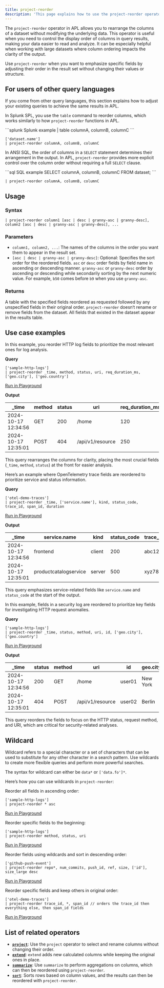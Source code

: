 ```yaml
---
title: project-reorder
description: 'This page explains how to use the project-reorder operator in APL.'
---
```


The `project-reorder` operator in APL allows you to rearrange the columns of a dataset without modifying the underlying data. This operator is useful when you need to control the display order of columns in query results, making your data easier to read and analyze. It can be especially helpful when working with large datasets where column ordering impacts the clarity of the output.

Use `project-reorder` when you want to emphasize specific fields by adjusting their order in the result set without changing their values or structure.

## For users of other query languages

If you come from other query languages, this section explains how to adjust your existing queries to achieve the same results in APL.

<AccordionGroup>
<Accordion title="Splunk SPL users">

In Splunk SPL, you use the `table` command to reorder columns, which works similarly to how `project-reorder` functions in APL.

<CodeGroup>
```splunk Splunk example
| table columnA, columnB, columnC
```

```kusto APL equivalent
['dataset.name']
| project-reorder columnA, columnB, columnC
```
</CodeGroup>

</Accordion>
<Accordion title="ANSI SQL users">

In ANSI SQL, the order of columns in a `SELECT` statement determines their arrangement in the output. In APL, `project-reorder` provides more explicit control over the column order without requiring a full `SELECT` clause.

<CodeGroup>
```sql SQL example
SELECT columnA, columnB, columnC FROM dataset;
```

```kusto APL equivalent
| project-reorder columnA, columnB, columnC
```
</CodeGroup>

</Accordion>
</AccordionGroup>

## Usage

### Syntax

```kusto
| project-reorder column1 [asc | desc | granny-asc | granny-desc], column2 [asc | desc | granny-asc | granny-desc], ...
```

### Parameters

- `column1, column2, ...`: The names of the columns in the order you want them to appear in the result set.
- `[asc | desc | granny-asc | granny-desc]`: Optional: Specifies the sort order for the reordered fields. `asc` or `desc` order fields by field name in ascending or descending manner. `granny-asc` or `granny-desc` order by ascending or descending while secondarily sorting by the next numeric value. For example, `b50` comes before `b9` when you use `granny-asc`.

### Returns

A table with the specified fields reordered as requested followed by any unspecified fields in their original order. `project-reorder` doesn‘t rename or remove fields from the dataset. All fields that existed in the dataset appear in the results table.

## Use case examples

<Tabs>
<Tab title="Log analysis">

In this example, you reorder HTTP log fields to prioritize the most relevant ones for log analysis.

**Query**

```kusto
['sample-http-logs']
| project-reorder _time, method, status, uri, req_duration_ms, ['geo.city'], ['geo.country']
```

[Run in Playground](https://play.axiom.co/axiom-play-qf1k/explorer?initForm=%7B%22apl%22%3A%22%5B%27sample-http-logs%27%5D%20%7C%20project-reorder%20_time%2C%20method%2C%20status%2C%20uri%2C%20req_duration_ms%2C%20%5B%27geo.city%27%5D%2C%20%5B%27geo.country%27%5D%22%7D)

**Output**

| _time               | method | status | uri               | req_duration_ms | geo.city   | geo.country |
|---------------------|--------|--------|-------------------|-----------------|------------|-------------|
| 2024-10-17 12:34:56 | GET    | 200    | /home              | 120             | New York   | USA         |
| 2024-10-17 12:35:01 | POST   | 404    | /api/v1/resource   | 250             | Berlin     | Germany     |

This query rearranges the columns for clarity, placing the most crucial fields (`_time`, `method`, `status`) at the front for easier analysis.

</Tab>
<Tab title="OpenTelemetry traces">

Here’s an example where OpenTelemetry trace fields are reordered to prioritize service and status information.

**Query**

```kusto
['otel-demo-traces']
| project-reorder _time, ['service.name'], kind, status_code, trace_id, span_id, duration
```

[Run in Playground](https://play.axiom.co/axiom-play-qf1k/explorer?initForm=%7B%22apl%22%3A%22%5B%27otel-demo-traces%27%5D%20%7C%20project-reorder%20_time%2C%20%5B%27service.name%27%5D%2C%20kind%2C%20status_code%2C%20trace_id%2C%20span_id%2C%20duration%22%7D)

**Output**

| _time               | service.name          | kind     | status_code | trace_id | span_id | duration |
|---------------------|-----------------------|----------|-------------|----------|---------|----------|
| 2024-10-17 12:34:56 | frontend              | client   | 200         | abc123   | span456 | 00:00:01 |
| 2024-10-17 12:35:01 | productcatalogservice | server   | 500         | xyz789   | span012 | 00:00:05 |

This query emphasizes service-related fields like `service.name` and `status_code` at the start of the output.

</Tab>
<Tab title="Security logs">

In this example, fields in a security log are reordered to prioritize key fields for investigating HTTP request anomalies.

**Query**

```kusto
['sample-http-logs']
| project-reorder _time, status, method, uri, id, ['geo.city'], ['geo.country']
```

[Run in Playground](https://play.axiom.co/axiom-play-qf1k/explorer?initForm=%7B%22apl%22%3A%22%5B%27sample-http-logs%27%5D%20%7C%20project-reorder%20_time%2C%20status%2C%20method%2C%20uri%2C%20id%2C%20%5B%27geo.city%27%5D%2C%20%5B%27geo.country%27%5D%22%7D)

**Output**

| _time               | status | method | uri               | id     | geo.city | geo.country |
|---------------------|--------|--------|-------------------|--------|----------|-------------|
| 2024-10-17 12:34:56 | 200    | GET    | /home              | user01 | New York | USA         |
| 2024-10-17 12:35:01 | 404    | POST   | /api/v1/resource   | user02 | Berlin   | Germany     |

This query reorders the fields to focus on the HTTP status, request method, and URI, which are critical for security-related analyses.

</Tab>
</Tabs>

## Wildcard

Wildcard refers to a special character or a set of characters that can be used to substitute for any other character in a search pattern. Use wildcards to create more flexible queries and perform more powerful searches.

The syntax for wildcard can either be `data*` or `['data.fo']*`.

Here’s how you can use wildcards in `project-reorder`:

Reorder all fields in ascending order:

```kusto
['sample-http-logs'] 
| project-reorder * asc
```

[Run in Playground](https://play.axiom.co/axiom-play-qf1k/explorer?initForm=%7B%22apl%22%3A%20%22%5B%27sample-http-logs%27%5D%5Cn%7C%20project-reorder%20%2A%20asc%22%7D)

Reorder specific fields to the beginning:

```kusto
['sample-http-logs'] 
| project-reorder method, status, uri
```

[Run in Playground](https://play.axiom.co/axiom-play-qf1k/explorer?initForm=%7B%22apl%22%3A%20%22%5B%27sample-http-logs%27%5D%5Cn%7C%20project-reorder%20method%2C%20status%2C%20uri%22%7D)

Reorder fields using wildcards and sort in descending order:

```kusto
['github-push-event'] 
| project-reorder repo*, num_commits, push_id, ref, size, ['id'], size_large desc 
```

[Run in Playground](https://play.axiom.co/axiom-play-qf1k/explorer?initForm=%7B%22apl%22%3A%20%22%5B%27github-push-event%27%5D%5Cn%7C%20project-reorder%20repo%2A%2C%20num_commits%2C%20push_id%2C%20ref%2C%20size%2C%20%5B%27id%27%5D%2C%20size_large%20desc%22%7D)

Reorder specific fields and keep others in original order:

```kusto
['otel-demo-traces']
| project-reorder trace_id, *, span_id // orders the trace_id then everything else, then span_id fields 
```

[Run in Playground](https://play.axiom.co/axiom-play-qf1k/explorer?initForm=%7B%22apl%22%3A%20%22%5B%27otel-demo-traces%27%5D%5Cn%7C%20project-reorder%20trace_id%2C%20%2A%2C%20span_id%22%7D)

## List of related operators

- [**`project`**](/apl/tabular-operators/project-operator): Use the `project` operator to select and rename columns without changing their order.
- [**`extend`**](/apl/tabular-operators/extend-operator): `extend` adds new calculated columns while keeping the original ones in place.
- [**`summarize`**](/apl/tabular-operators/summarize-operator): Use `summarize` to perform aggregations on columns, which can then be reordered using `project-reorder`.
- [**`sort`**](/apl/tabular-operators/sort-operator): Sorts rows based on column values, and the results can then be reordered with `project-reorder`.